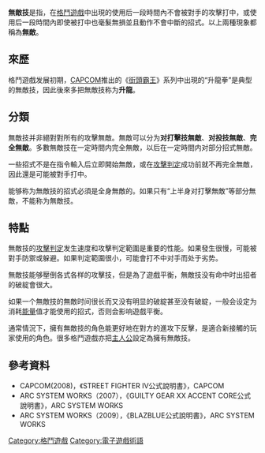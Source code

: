 {{globalize|time=2014-12-26T01:56:20+00:00}}
'''無敵技'''是指，在[[格鬥遊戲|格鬥遊戲]]中出現的使用后一段時間內不會被對手的攻擊打中，或使用后一段時間內即使被打中也毫髮無損並且動作不會中斷的招式。以上兩種現象都稱為'''無敵'''。

== 來歷 ==

格鬥遊戲发展初期，[[CAPCOM|CAPCOM]]推出的《[[街頭霸王|街頭霸王]]》系列中出現的“升龍拳”是典型的無敵技，因此後來多把無敵技称为'''升龍'''。

== 分類 ==

無敵技并非絕對對所有的攻擊無敵。無敵可以分为'''对打擊技無敵'''、'''对投技無敵'''、'''完全無敵'''。多數無敵技在一定時間内完全無敵，以后在一定時間内对部分招式無敵。

一些招式不是在指令輸入后立即開始無敵，或在[[攻擊判定|攻擊判定]]成功前就不再完全無敵，因此還是可能被對手打中。

能够称为無敵技的招式必須是全身無敵的。如果只有“上半身对打擊無敵”等部分無敵，不能称为無敵技。

== 特點 ==

無敵技的[[攻擊判定|攻擊判定]]发生速度和攻擊判定範圍是重要的性能。如果發生很慢，可能被對手防禦或躲避。如果判定範圍很小，可能會打不中对手而处于劣势。

無敵技能够壓倒各式各样的攻擊技，但是為了遊戲平衡，無敵技没有命中时出招者的破綻會很大。

如果一个無敵技的無敵时间很长而又没有明显的破綻甚至没有破綻，一般会设定为消耗[[能量|能量]]值才能使用的招式，否则会影响遊戲平衡。

通常情況下，擁有無敵技的角色能更好地在對方的進攻下反擊，是適合新接觸的玩家使用的角色。很多格鬥遊戲亦把[[主人公|主人公]]設定為擁有無敵技。

== 參考資料 ==
*CAPCOM(2008)，《STREET FIGHTER IV公式說明書》，CAPCOM
*ARC SYSTEM WORKS（2007），《GUILTY GEAR XX ACCENT CORE公式說明書》，ARC SYSTEM WORKS
*ARC SYSTEM WORKS（2009），《BLAZBLUE公式說明書》，ARC SYSTEM WORKS

{{CVG-stub}}

[[Category:格鬥遊戲|Category:格鬥遊戲]]
[[Category:電子遊戲術語|Category:電子遊戲術語]]